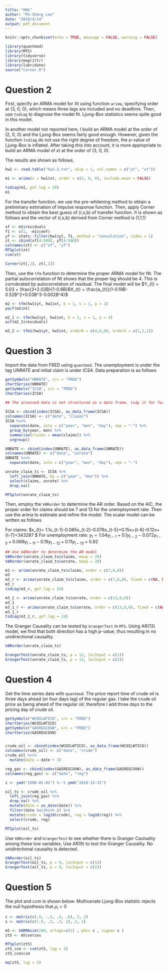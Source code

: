```yaml
---
title: "HW1"
author: "Po-Sheng Lee"
date: "2019/4/14"
output: pdf_document
---
```


```r
knitr::opts_chunk$set(echo = TRUE, message = FALSE, warning = FALSE)
```

```r

library(quantmod)
library(MTS)
library(tidyverse)
library(magrittr)
library(lubridate)
source("Corner.R")

```


# Question 2

First, specify an ARMA model for Xt using function `arima`, specifying order at (3, 0, 0), which means three lags are included and no deadtime. Then, use `tsdiag` to diagnose the model fit. Ljung-Box statistics seems quite good in this model. 

In another model not reported here, I build an ARMA model at the order of (2, 0, 0) and the Ljung-Box seems fairly good enough. However, given the function `tsdiag` do not use the right degree of freedom, the p-value of Ljung-Box is inflated. After taking this into account, it is more appropriate to build an ARMA model of xt at the order of (3, 0, 0).

The results are shown as follows.

```r

hw1 <- read.table("hw1-2.txt", skip = 1, col.names = c("yt", "xt"))

m1 <- arima(x = hw1$xt, order = c(3, 0, 0), include.mean = FALSE)

tsdiag(m1, gof.lag = 20)
m1

```

For the transfer function, we use the pre-whitening method to obtain a preliminary estimation of impulse response function. Then, apply Corner method to obtain the best guess of (r,s,b) of transfer function. It is shown as follows and the vector of (r,s,b) derived from Corner method is (1,1,1)


```r

xf <- m1$residuals
f1 <- c(1, -m1$coef)
yf <- stats::filter(hw1$yt, f1, method = "convolution", sides = 1)
zt <- cbind(xf[4:500], yf[4:500])
colnames(zt) <- c("xf", "yf")
MTSplot(zt)
ccm(zt)

Corner(zt[,2], zt[,1])

```

Then, use the `tfm` function to determine the proper ARMA model for Nt. The partial autocorrelation of Nt shows that the proper lag should be 4. This is corrobrated by autocorrelation of residual. The final model will be $Y_{t} = 5.03 + \frac{3+2.02B}{1-0.8B}BX_{t} + \frac{a_{t}}{1-0.19B-0.52B^2+0.03B^3-0.002B^4}$

```r

m2 <- tfm(hw1$yt, hw1$xt, b = 1, s = 1, p = 1)
pacf(m2$nt)

m2_1 <- tfm(hw1$yt, hw1$xt, b = 1, s = 1, p = 4)
acf(m2_1$residuals)

m2_2 <- tfm1(hw1$yt, hw1$xt, orderN = c(4,0,0), orderX = c(1,1,1))

```

# Question 3

Import the data from FRED using `quantmod`. The unemployment is under the tag *UNRATE* and initial claim is under *ICSA*. Data preparation is as follows

```r

getSymbols("UNRATE", src = "FRED")
chartSeries(UNRATE)
getSymbols("ICSA", src = "FRED")
chartSeries(ICSA)

## The accessed data is not structured as a data frame, tidy it for further analysis 
  
ICSA <- cbind(index(ICSA), as_data_frame(ICSA))
colnames(ICSA) <- c("date", "claims")
ICSA %<>%
  separate(date, into = c("year", "mon", "day"), sep = "-") %>%
  group_by(year, mon) %>%
  summarize(claims = mean(claims)) %>%
  ungroup()

UNRATE <- cbind(index(UNRATE), as_data_frame(UNRATE))
colnames(UNRATE) <- c("date", "unrate")
UNRATE %<>%
  separate(date, into = c("year", "mon", "day"), sep = "-")

unrate_claim_ts <- ICSA %>%
  left_join(UNRATE, by = c("year", "mon")) %>%
  select(claims, unrate) %>%
  drop_na()

MTSplot(unrate_claim_ts)

```

Then, employ the `VARorder` to determine the AR order. Based on the AIC, the proper order for claims should be 7 and 13 for the unemployment rate. Then use the arima to estimate and refine the model. The scalar model can be written as follows

For claims: $x_{t}= 1.1x_{t-1}-0.085x_{t-2}-0.076x_{t-5}+0.15x+{t-6}-0.12x+{t-7}+343287 $
For unemployment rate: $y_{t} = 1.04y_{t-1}+0.1y_{t-2}-0.072y_{t-5}+0.069y_{t-11}-0.19y_{t-12}+0.11y_{t-13} +5.92$
```r

## Use VARorder to determine the AR model
VARorder(unrate_claim_ts$claims, maxp = 20)
VARorder(unrate_claim_ts$unrate, maxp = 20)

m3 <- arima(unrate_claim_ts$claims, order = c(7,0,0))
m3
m3_r <- arima(unrate_claim_ts$claims, order = c(7,0,0), fixed = c(NA, NA, 0, 0, NA, NA, NA, NA))
m3_r
tsdiag(m3_r, gof.lag = 24)

m3_1 <- arima(unrate_claim_ts$unrate, order = c(13,0,0))
m3_1
m3_1_r <- arima(unrate_claim_ts$unrate, order = c(13,0,0), fixed = c(NA, NA, 0, 0, NA, 0, NA, 0, 0, 0, NA, NA, NA, NA))
m3_1_r
tsdiag(m3_1_r, gof.lag = 24)


```

The Granger Causality can be tested by `GrangerTest` in `MTS`. Using AR(13) model, we find that both direction has a high p-value, thus resulting in no unidirectional causality.


```r

VARorder(unrate_claim_ts)

GrangerTest(unrate_claim_ts, p = 12, locInput = c(1))
GrangerTest(unrate_claim_ts, p = 12, locInput = c(2))


```

# Question 4

Get the time series data with `quantmod`. The price report time of crude oil is three days ahead (or four days lag) of the regular gas. I take the crude oil price as being ahead of the regular oil; therefore I add three days to the pricing day of crude oil.

```r

getSymbols("WCOILWTICO", src = "FRED")
chartSeries(WCOILWTICO)
getSymbols("GASREGCOVW", src = "FRED")
chartSeries(GASREGCOVW)


crude_oil <- cbind(index(WCOILWTICO), as_data_frame(WCOILWTICO))
colnames(crude_oil) <- c("date", "crude")
crude_oil %<>%
  mutate(date = date + 3)

reg_gas <- cbind(index(GASREGCOVW), as_data_frame(GASREGCOVW))
colnames(reg_gas) <- c("date", "reg")

i <- ymd("1996-01-01") %--% ymd("2018-12-31")

oil_ts <- crude_oil %>%
  left_join(reg_gas) %>%
  drop_na() %>%
  mutate(date = as_date(date)) %>%
  filter(date %within% i) %>%
  mutate(crude = log10(crude), reg = log10(reg)) %>%
  select(crude, reg)

MTSplot(oil_ts)

```

Use `VARorder` and `GrangerTest` to see whether there is Granger Caulsality among these tow variables. Use AR(9) to test the Granger Causality. No unidirectional causality is detected.

```r

VARorder(oil_ts)
GrangerTest(oil_ts, p = 9, locInput = c(1))
GrangerTest(oil_ts, p = 9, locInput = c(2))

```

# Question 5 

The plot and ccm is shown below. Multivariate Ljung-Box statistic rejects the null hypothesis that $\rho_{i}=0$

```r

c <- matrix(c(.9, -.3, .4, .6), 2, 2)
s <- matrix(c(1.5, .3, .3, 1), 2, 2)

m5 <- VARMAsim(200, arlags=c(1) , phi= c , sigma= s )
zt5 <- m5$series

MTSplot(zt5)
zt5_ccm <- ccm(zt5, lag = 3)
zt5_ccm$ccm

mq(zt5, lag = 5)

```







